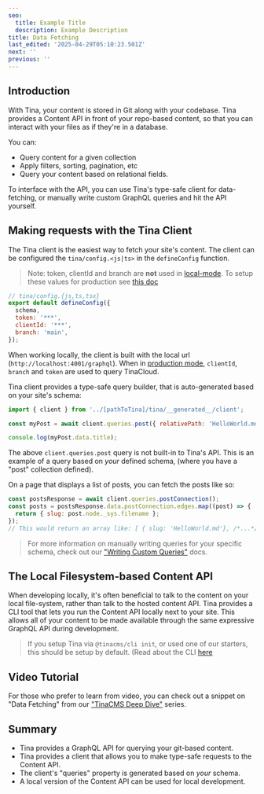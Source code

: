 ```yaml
---
seo:
  title: Example Title
  description: Example Description
title: Data Fetching
last_edited: '2025-04-29T05:10:23.501Z'
next: ''
previous: ''
---
```


## Introduction

With Tina, your content is stored in Git along with your codebase. Tina provides a Content API in front of your repo-based content, so that you can interact with your files as if they're in a database.

You can:

* Query content for a given collection
* Apply filters, sorting, pagination, etc
* Query your content based on relational fields.

To interface with the API, you can use Tina's type-safe client for data-fetching, or manually write custom GraphQL queries and hit the API yourself.

## Making requests with the Tina Client

The Tina client is the easiest way to fetch your site's content. The client can be configured the `tina/config.<js|ts>` in the `defineConfig` function.

> Note: token, clientId and branch are **not** used in [local-mode](/docs/tina-cloud/#local-mode). To setup these values for production see [this doc](/docs/tina-cloud/overview)

```js
// tina/config.{js,ts,tsx}
export default defineConfig({
  schema,
  token: '***',
  clientId: '***',
  branch: 'main',
});
```

When working locally, the client is built with the local url (`http://localhost:4001/graphql`). When in [production mode](/docs/tina-cloud/#prod-mode), `clientId`, `branch` and `token` are used to query TinaCloud.

Tina client provides a type-safe query builder, that is auto-generated based on your site's schema:

```js
import { client } from '../[pathToTina]/tina/__generated__/client';

const myPost = await client.queries.post({ relativePath: 'HelloWorld.md' });

console.log(myPost.data.title);
```

The above `client.queries.post` query is not built-in to Tina's API. This is an example of a query based on *your* defined schema, (where you have a "post" collection defined).

On a page that displays a list of posts, you can fetch the posts like so:

```js
const postsResponse = await client.queries.postConnection();
const posts = postsResponse.data.postConnection.edges.map((post) => {
  return { slug: post.node._sys.filename };
});
// This would return an array like: [ { slug: 'HelloWorld.md'}, /*...*/ ]
```

> For more information on manually writing queries for your specific schema, check out our ["Writing Custom Queries"](/docs/data-fetching/custom-queries/#writing-inline-queries) docs.

## The Local Filesystem-based Content API

When developing locally, it's often beneficial to talk to the content on your local file-system, rather than talk to the hosted content API. Tina provides a CLI tool that lets you run the Content API locally next to your site. This allows all of your content to be made available through the same expressive GraphQL API during development.

> If you setup Tina via `@tinacms/cli init`, or used one of our starters, this should be setup by default. (Read about the CLI [here](/docs/graphql/cli/.)

## Video Tutorial

For those who prefer to learn from video, you can check out a snippet on "Data Fetching" from our ["TinaCMS Deep Dive"](https://www.youtube.com/watch?v=PcgnJDILv4w\&list=PLPar4H9PHKVqoCwZy79PHr8-W_vA3lAOB\&pp=iAQB) series.

<youtube embedSrc="https://www.youtube.com/embed/PcgnJDILv4w?start=403&end=534" />

## Summary

* Tina provides a GraphQL API for querying your git-based content.
* Tina provides a client that allows you to make type-safe requests to the Content API.
* The client's "queries" property is generated based on *your* schema.
* A local version of the Content API can be used for local development.
